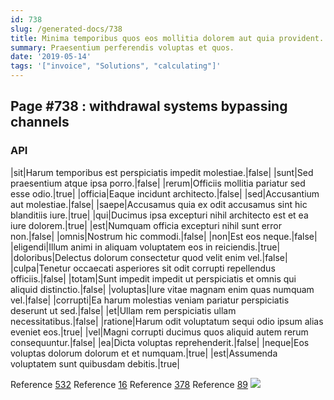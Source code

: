 ```yaml
---
id: 738
slug: /generated-docs/738
title: Minima temporibus quos eos mollitia dolorem aut quia provident.
summary: Praesentium perferendis voluptas et quos.
date: '2019-05-14'
tags: '["invoice", "Solutions", "calculating"]'
---
```


## Page #738 : withdrawal systems bypassing channels
### API

|sit|Harum temporibus est perspiciatis impedit molestiae.|false|
|sunt|Sed praesentium atque ipsa porro.|false|
|rerum|Officiis mollitia pariatur sed esse odio.|true|
|officia|Eaque incidunt architecto.|false|
|sed|Accusantium aut molestiae.|false|
|saepe|Accusamus quia ex odit accusamus sint hic blanditiis iure.|true|
|qui|Ducimus ipsa excepturi nihil architecto est et ea iure dolorem.|true|
|est|Numquam officia excepturi nihil sunt error non.|false|
|omnis|Nostrum hic commodi.|false|
|non|Est eos neque.|false|
|eligendi|Illum animi in aliquam voluptatem eos in reiciendis.|true|
|doloribus|Delectus dolorum consectetur quod velit enim vel.|false|
|culpa|Tenetur occaecati asperiores sit odit corrupti repellendus officiis.|false|
|totam|Sunt impedit impedit ut perspiciatis et omnis qui aliquid distinctio.|false|
|voluptas|Iure vitae magnam enim quas numquam vel.|false|
|corrupti|Ea harum molestias veniam pariatur perspiciatis deserunt ut sed.|false|
|et|Ullam rem perspiciatis ullam necessitatibus.|false|
|ratione|Harum odit voluptatum sequi odio ipsum alias eveniet eos.|true|
|vel|Magni corrupti ducimus quos aliquid autem rerum consequuntur.|false|
|ea|Dicta voluptas reprehenderit.|false|
|neque|Eos voluptas dolorum dolorum et et numquam.|true|
|est|Assumenda voluptatem sunt quibusdam debitis.|true|

Reference [532](/generated-docs/532)
Reference [16](/generated-docs/16)
Reference [378](/generated-docs/378)
Reference [89](/generated-docs/89)
![](/assets/cats-4.jpg)


